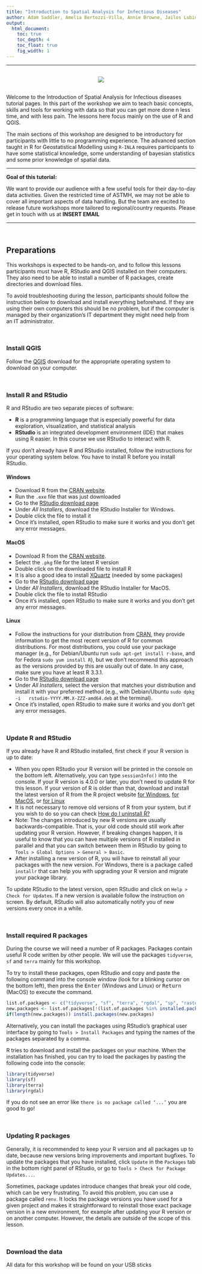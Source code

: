 ```yaml
---
title: "Introduction to Spatial Analysis for Infectious Diseases"
author: Adam Saddler, Amelia Bertozzi-Villa, Annie Browne, Jailos Lubinda, Justin Millar, Punam Amratia, Susan Rumisha, Tasmin Symons
output:
  html_document:
    toc: true
    toc_depth: 4
    toc_float: true
    fig_width: 1
---
```


----

<p></p>

<div style="text-align: center; margin-top: 30px; margin-bottom: 30px;">
![](./images/map-logo_col.png)
</div>

<p></p>


Welcome to the Introduction of Spatial Analysis for Infectious diseases tutorial pages. In this part of the workshop we aim to teach basic concepts, skills and tools for working with data so that you can get more done n less time, and with less pain. The lessons here focus mainly on the use of R and QGIS.

The main sections of this workshop are designed to be introductory for participants with little to no programming experience. The advanced section taught in R for Geostatistical Modelling using `R-INLA` requires participants to have some statistical knowledge, some understanding of bayesian statistics and some prior knowledge of spatial data.

----

**Goal of this tutorial:**

We want to provide our audience with a few useful tools for their day-to-day data activities. Given the restricted time of ASTMH, we may not be able to cover all important aspects of data handling. But the team are excited to release future workshops more tailored to regional/country requests. Please get in touch with us at **INSERT EMAIL**

----

<br>

## Preparations

This workshops is expected to be hands-on, and to follow this lessons participants must have R, RStudio and QGIS installed on their computers. They also need to be able to install a number of R packages, create directories and download files.

To avoid troubleshooting during the lesson, participants should follow the instruction below to download and install everything beforehand. If they are using their own computers this should be no problem,  but if the computer is managed by their organization's IT department they might need help from an IT administrator. 

<br>

### Install QGIS

Follow the [QGIS](https://www.qgis.org/en/site/forusers/download.html) download for the appropriate operating system to download on your computer.

<br>

### Install R and RStudio

R and RStudio are two separate pieces of software: 

* **R** is a programming language that is especially powerful for data 
  exploration, visualization, and statistical analysis
* **RStudio** is an integrated development environment (IDE) that makes using 
  R easier. In this course we use RStudio to interact with R. 
  
If you don't already have R and RStudio installed, follow the instructions for 
your operating system below. You have to install R before you install RStudio. 

#### Windows

* Download R from the 
  [CRAN website](https://cran.r-project.org/bin/windows/base/release.htm).
* Run the `.exe` file that was just downloaded
* Go to the [RStudio download page](https://www.rstudio.com/products/rstudio/download/#download)
* Under *All Installers*, download the RStudio Installer for Windows.
* Double click the file to install it
* Once it's installed, open RStudio to make sure it works and you don't get any
  error messages.

#### MacOS

* Download R from
  the [CRAN website](https://cran.r-project.org/bin/macosx/).
* Select the `.pkg` file for the latest R version
* Double click on the downloaded file to install R
* It is also a good idea to install [XQuartz](https://www.xquartz.org/) (needed
  by some packages)
* Go to the [RStudio download page](https://www.rstudio.com/products/rstudio/download/#download)
* Under *All Installers*, download the RStudio Installer for MacOS.
* Double click the file to install RStudio
* Once it's installed, open RStudio to make sure it works and you don't get any
  error messages.

#### Linux

* Follow the instructions for your distribution
  from [CRAN](https://cloud.r-project.org/bin/linux), they provide information
  to get the most recent version of R for common distributions. For most
  distributions, you could use your package manager (e.g., for Debian/Ubuntu run
  `sudo apt-get install r-base`, and for Fedora `sudo yum install R`), but we
  don't recommend this approach as the versions provided by this are
  usually out of date. In any case, make sure you have at least R 3.3.1.
* Go to the
  [RStudio download page](https://www.rstudio.com/products/rstudio/download/#download)
* Under *All Installers*, select the version that matches your distribution and
  install it with your preferred method (e.g., with Debian/Ubuntu `sudo dpkg -i
  rstudio-YYYY.MM.X-ZZZ-amd64.deb` at the terminal).
* Once it's installed, open RStudio to make sure it works and you don't get any
  error messages.

<br>

### Update R and RStudio

If you already have R and RStudio installed, first check if your R version is
up to date:

* When you open RStudio your R version will be printed in the console on 
  the bottom left. Alternatively, you can type `sessionInfo()` into the console.
  If your R version is 4.0.0 or later, you don't need to update R for this 
  lesson. If your version of R is older than that, download and install the 
  latest version of R from the R project website
  [for Windows](https://cran.r-project.org/bin/windows/base/), 
  [for MacOS](https://cran.r-project.org/bin/macosx/),
  or [for Linux](https://cran.r-project.org/bin/linux/)
* It is not necessary to remove old versions of R from your system, 
  but if you wish to do so you can check
  [How do I uninstall R?](https://cran.r-project.org/bin/windows/base/rw-FAQ.html#How-do-I-UNinstall-R_003f) 
* Note: The changes introduced by new R versions are usually backwards-compatible. 
  That is, your old code should still work after updating your R version.
  However, if breaking changes happen, it is useful to know that you can have 
  multiple versions of R installed in parallel and that you can switch between 
  them in RStudio by going to `Tools > Global Options > General > Basic`.
* After installing a new version of R, you will have to reinstall all your packages
  with the new version. For Windows, there is a package called `installr` that can 
  help you with upgrading your R version and migrate your package library.
  
To update RStudio to the latest version, open RStudio and click on 
`Help > Check for Updates`. If a new version is available follow the 
instruction on screen. By default, RStudio will also automatically notify you 
of new versions every once in a while.

<br>

### Install required R packages

During the course we will need a number of R packages. Packages contain useful 
R code written by other people. We will use the packages 
`tidyverse`, `sf` and `terra` mainly for this workshop.

To try to install these packages, open RStudio and copy and paste the following 
command into the console window (look for a blinking cursor on the bottom left),
then press the <kbd>Enter</kbd> (Windows and Linux) or <kbd>Return</kbd> (MacOS) 
to execute the command.


```r
list.of.packages <- c("tidyverse", "sf", "terra", "rgdal", "sp", "raster", "scico", "RColorBrewer", "viridis", "viridisLite", "ggplot2", "tidyr", "dplyr", "readxl")
new.packages <- list.of.packages[!(list.of.packages %in% installed.packages()[,"Package"])]
if(length(new.packages)) install.packages(new.packages)
```

Alternatively, you can install the packages using RStudio's graphical user 
interface by going to `Tools > Install Packages` and typing the names of the 
packages separated by a comma.

R tries to download and install the packages on your machine.
When the installation has finished, you can try to load the
packages by pasting the following code into the console:

```r
library(tidyverse)
library(sf)
library(terra)
library(rgdal)
```

If you do not see an error like `there is no package called ‘...’` you are good 
to go! 

<br>

### Updating R packages

Generally, it is recommended to keep your R version and all packages
up to date, because new versions bring improvements and important bugfixes.
To update the packages that you have installed, click `Update` in the
`Packages` tab in the bottom right panel of RStudio, or go to
`Tools > Check for Package Updates...`. 

Sometimes, package updates introduce changes that break your old code, 
which can be very frustrating. To avoid this problem, you can use a package 
called `renv`. It locks the package versions you have used for a given project 
and makes it straightforward to reinstall those exact package version in a 
new environment, for example after updating your R version or on another 
computer. However, the details are outside of the scope of this lesson.

<br>

### Download the data

All data for this workshop will be found on your USB sticks

